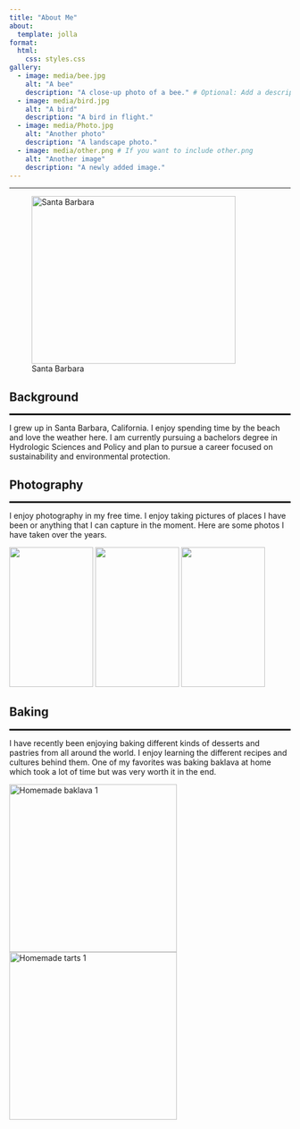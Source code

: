 ```yaml
---
title: "About Me"
about:
  template: jolla
format:
  html:
    css: styles.css 
gallery:
  - image: media/bee.jpg
    alt: "A bee"
    description: "A close-up photo of a bee." # Optional: Add a description
  - image: media/bird.jpg
    alt: "A bird"
    description: "A bird in flight."
  - image: media/Photo.jpg
    alt: "Another photo"
    description: "A landscape photo."
  - image: media/other.png # If you want to include other.png
    alt: "Another image"
    description: "A newly added image."
--- 
```


---
![Santa Barbara](media/SantaBarbara.jpg){fig-align="center"style="width:365px; height:300px;"}

## Background

<hr style="height: 3px; background-color: black; border: none;">

I grew up in Santa Barbara, California. I enjoy spending time by the beach and love the weather here. I am currently pursuing a bachelors degree in Hydrologic Sciences and Policy and plan to pursue a career focused on sustainability and environmental protection.



## Photography

<hr style="height: 3px; background-color: black; border: none;">

I enjoy photography in my free time. I enjoy taking pictures of places I have been or anything that I can capture in the moment. Here are some photos I have taken over the years.

::: {layout="[[3]]" gap="0px" layout-align="center"}
![](media/Bee.jpg){style="height:250px; width:150px; object-fit:cover;"}
![](media/bird.jpg){style="height:250px; width:150px; object-fit:cover;"}
![](media/Photo.jpg){style="height:250px; width:150px; object-fit:cover;"}
:::

## Baking

<hr style="height: 3px; background-color: black; border: none;">

I have recently been enjoying baking different kinds of desserts and pastries from all around the world. I enjoy learning the different recipes and cultures behind them. One of my favorites was baking baklava at home which took a lot of time but was very worth it in the end.
<div style="display: flex; gap: 10px;justify-content: center;">
  <img src="media/Baklava.jpg" alt="Homemade baklava 1" style="height: 300px; width: auto; object-fit: cover;">
  <img src="media/Tart.jpg" alt="Homemade tarts 1" style="height: 300px; width: auto; object-fit: cover;">
</div>





